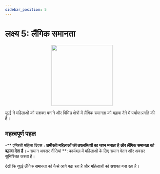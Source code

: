 ```yaml
---
sidebar_position: 5
---
```


# लक्ष्य 5: लैंगिक समानता

<p align="center"><img src="https://www.un.org/sustainabledevelopment/wp-content/uploads/2019/08/E-Goal-05-1024x1024.png" width="200" height="200"/></p>

यूएई ने महिलाओं को सशक्त बनाने और विभिन्न क्षेत्रों में लैंगिक समानता को बढ़ावा देने में पर्याप्त प्रगति की है।

## महत्वपूर्ण पहल

-** एमिरती महिला दिवस **: अमीरती महिलाओं की उपलब्धियों का जश्न मनाता है और लैंगिक समानता को बढ़ावा देता है।
-** समान अवसर नीतियां **: कार्यबल में महिलाओं के लिए समान वेतन और अवसर सुनिश्चित करता है।

देखें कि यूएई लैंगिक समानता को कैसे आगे बढ़ा रहा है और महिलाओं को सशक्त बना रहा है।